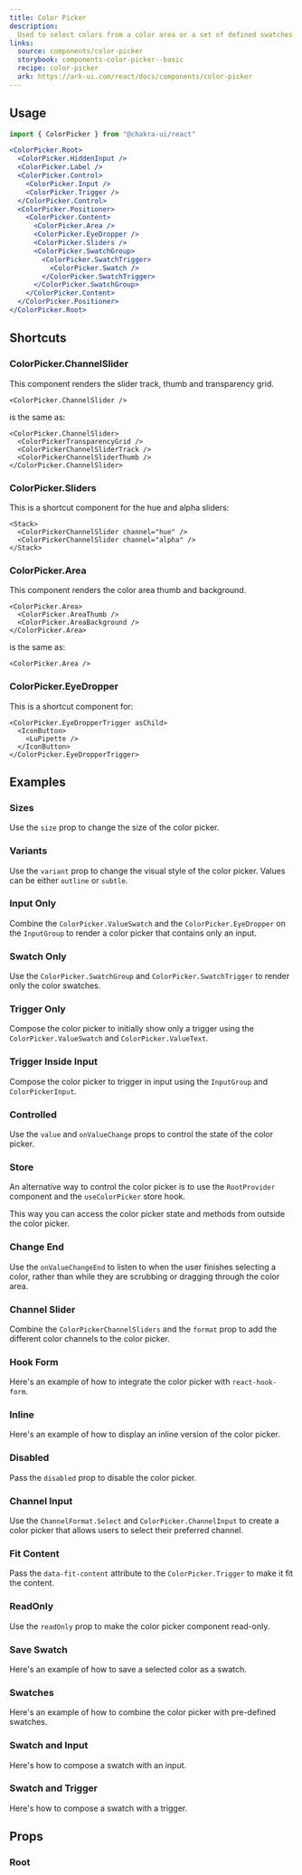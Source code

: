 ```yaml
---
title: Color Picker
description:
  Used to select colors from a color area or a set of defined swatches
links:
  source: components/color-picker
  storybook: components-color-picker--basic
  recipe: color-picker
  ark: https://ark-ui.com/react/docs/components/color-picker
---
```


<ExampleTabs name="color-picker-basic" />

## Usage

```jsx
import { ColorPicker } from "@chakra-ui/react"
```

```jsx
<ColorPicker.Root>
  <ColorPicker.HiddenInput />
  <ColorPicker.Label />
  <ColorPicker.Control>
    <ColorPicker.Input />
    <ColorPicker.Trigger />
  </ColorPicker.Control>
  <ColorPicker.Positioner>
    <ColorPicker.Content>
      <ColorPicker.Area />
      <ColorPicker.EyeDropper />
      <ColorPicker.Sliders />
      <ColorPicker.SwatchGroup>
        <ColorPicker.SwatchTrigger>
          <ColorPicker.Swatch />
        </ColorPicker.SwatchTrigger>
      </ColorPicker.SwatchGroup>
    </ColorPicker.Content>
  </ColorPicker.Positioner>
</ColorPicker.Root>
```

## Shortcuts

### ColorPicker.ChannelSlider

This component renders the slider track, thumb and transparency grid.

```tsx
<ColorPicker.ChannelSlider />
```

is the same as:

```tsx
<ColorPicker.ChannelSlider>
  <ColorPickerTransparencyGrid />
  <ColorPickerChannelSliderTrack />
  <ColorPickerChannelSliderThumb />
</ColorPicker.ChannelSlider>
```

### ColorPicker.Sliders

This is a shortcut component for the hue and alpha sliders:

```tsx
<Stack>
  <ColorPickerChannelSlider channel="hue" />
  <ColorPickerChannelSlider channel="alpha" />
</Stack>
```

### ColorPicker.Area

This component renders the color area thumb and background.

```tsx
<ColorPicker.Area>
  <ColorPicker.AreaThumb />
  <ColorPicker.AreaBackground />
</ColorPicker.Area>
```

is the same as:

```tsx
<ColorPicker.Area />
```

### ColorPicker.EyeDropper

This is a shortcut component for:

```tsx
<ColorPicker.EyeDropperTrigger asChild>
  <IconButton>
    <LuPipette />
  </IconButton>
</ColorPicker.EyeDropperTrigger>
```

## Examples

### Sizes

Use the `size` prop to change the size of the color picker.

<ExampleTabs name="color-picker-with-sizes" />

### Variants

Use the `variant` prop to change the visual style of the color picker. Values
can be either `outline` or `subtle`.

<ExampleTabs name="color-picker-with-variants" />

### Input Only

Combine the `ColorPicker.ValueSwatch` and the `ColorPicker.EyeDropper` on the
`InputGroup` to render a color picker that contains only an input.

<ExampleTabs name="color-picker-input-only" />

### Swatch Only

Use the `ColorPicker.SwatchGroup` and `ColorPicker.SwatchTrigger` to render only
the color swatches.

<ExampleTabs name="color-picker-swatch-only" />

### Trigger Only

Compose the color picker to initially show only a trigger using the
`ColorPicker.ValueSwatch` and `ColorPicker.ValueText`.

<ExampleTabs name="color-picker-trigger-only" />

### Trigger Inside Input

Compose the color picker to trigger in input using the `InputGroup` and
`ColorPickerInput`.

<ExampleTabs name="color-picker-trigger-only" />

### Controlled

Use the `value` and `onValueChange` props to control the state of the color
picker.

<ExampleTabs name="color-picker-controlled" />

### Store

An alternative way to control the color picker is to use the `RootProvider`
component and the `useColorPicker` store hook.

This way you can access the color picker state and methods from outside the
color picker.

<ExampleTabs name="color-picker-with-store" />

### Change End

Use the `onValueChangeEnd` to listen to when the user finishes selecting a
color, rather than while they are scrubbing or dragging through the color area.

<ExampleTabs name="color-picker-change-end" />

### Channel Slider

Combine the `ColorPickerChannelSliders` and the `format` prop to add the
different color channels to the color picker.

<ExampleTabs name="color-picker-channel-slider-only" />

### Hook Form

Here's an example of how to integrate the color picker with `react-hook-form`.

<ExampleTabs name="color-picker-with-hook-form" />

### Inline

Here's an example of how to display an inline version of the color picker.

<ExampleTabs name="color-picker-inline" />

### Disabled

Pass the `disabled` prop to disable the color picker.

<ExampleTabs name="color-picker-with-disabled" />

### Channel Input

Use the `ChannelFormat.Select` and `ColorPicker.ChannelInput` to create a color
picker that allows users to select their preferred channel.

<ExampleTabs name="color-picker-with-channel-input" />

### Fit Content

Pass the `data-fit-content` attribute to the `ColorPicker.Trigger` to make it
fit the content.

<ExampleTabs name="color-picker-with-fit-content" />

### ReadOnly

Use the `readOnly` prop to make the color picker component read-only.

### Save Swatch

Here's an example of how to save a selected color as a swatch.

<ExampleTabs name="color-picker-with-save-swatch" />

### Swatches

Here's an example of how to combine the color picker with pre-defined swatches.

<ExampleTabs name="color-picker-with-swatches" />

### Swatch and Input

Here's how to compose a swatch with an input.

<ExampleTabs name="color-picker-with-swatch-and-input" />

### Swatch and Trigger

Here's how to compose a swatch with a trigger.

<ExampleTabs name="color-picker-with-swatch-and-input" />

## Props

### Root

<PropTable component="ColorPicker" part="Root" />
